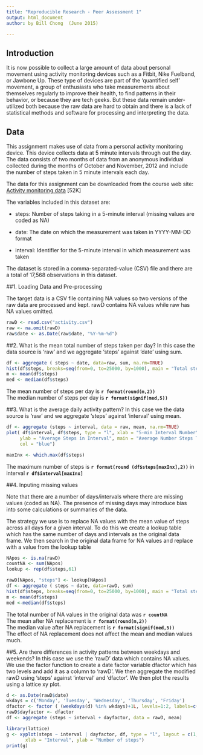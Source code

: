 ```yaml
---
title: "Reproducible Research - Peer Assessment 1"  
output: html_document  
author: by Bill Chong  (June 2015)

---
```

## Introduction

It is now possible to collect a large amount of data about personal movement using activity monitoring devices such as a Fitbit, Nike Fuelband, or Jawbone Up. These type of devices are part of the 'quantified self' movement, a group of enthusiasts who take measurements about themselves regularly to improve their health, to find patterns in their behavior, or because they are tech geeks. But these data remain under-utilized both because the raw data are hard to obtain and there is a lack of statistical methods and software for processing and interpreting the data.

## Data

This assignment makes use of data from a personal activity monitoring device. This device collects data at 5 minute intervals through out the day. The data consists of two months of data from an anonymous individual collected during the months of October and November, 2012 and include the number of steps taken in 5 minute intervals each day.


The data for this assignment can be downloaded from the course web site: [Activity monitoring data](https://d396qusza40orc.cloudfront.net/repdata%2Fdata%2Factivity.zip) [52K]

The variables included in this dataset are:

- steps: Number of steps taking in a 5-minute interval (missing values are coded as NA)


- date: The date on which the measurement was taken in YYYY-MM-DD format


- interval: Identifier for the 5-minute interval in which measurement was taken


The dataset is stored in a comma-separated-value (CSV) file and there are a total of 17,568 observations in this dataset.

##1. Loading Data and Pre-processing

The target data is a CSV file containing NA values so two versions of the raw data are processed and kept. rawD contains NA values while raw has NA values omitted.
```r
rawD <- read.csv("activity.csv")
raw <- na.omit(rawD)
raw$date <- as.Date(raw$date, "%Y-%m-%d")
```
##2. What is the mean total number of steps taken per day?
In this case the data source is 'raw' and we aggregate 'steps' against 'date' using sum.
```r
df <- aggregate ( steps ~ date, data=raw, sum, na.rm=TRUE)
hist(df$steps, breaks=seq(from=0, to=25000, by=1000), main = "Total steps per day", xlab = "steps", col = "green")
m <- mean(df$steps)
med <- median(df$steps)

```
The mean number of steps per day is   **`r format(round(m,2))`**  
The median number of steps per day is **`r format(signif(med,5))`**


##3. What is the average daily activity pattern?
In this case we the data source is 'raw' and we aggregate 'steps' against 'interval' using mean.
```r
df <- aggregate (steps ~ interval, data = raw, mean, na.rm=TRUE)
plot( df$interval, df$steps, type = "l", xlab = "5-min Interval Number", 
     ylab = "Average Steps in Interval", main = "Average Number Steps Taken Per 5-min Interval", 
     col = "blue")

maxInx <- which.max(df$steps)
```

The maximum number of steps is   **`r format(round (df$steps[maxInx],2))`**  in interval  **`r df$interval[maxInx]`**

##4. Inputing missing values

Note that there are a number of days/intervals where there are missing values (coded as NA). The presence of missing days may introduce bias into some calculations or summaries of the data.

The strategy we use is to replace NA values with the mean value of steps across all days for a given interval. To do this we create a lookup table which has the same number of days and intervals as the original data frame. We then search in the original data frame for NA values and replace with a value from the lookup table

```r

NApos <- is.na(rawD)
countNA <- sum(NApos)
lookup <- rep(df$steps,61)

rawD[NApos, "steps"] <- lookup[NApos]
df <- aggregate ( steps ~ date, data=rawD, sum)
hist(df$steps, breaks=seq(from=0, to=25000, by=1000), main = "Total steps per day (NA values Replaced With Interval Means)", xlab = "steps", col = "magenta")
m <- mean(df$steps)
med <-median(df$steps)
```
The total number of NA values in the original data was **`r countNA`**  
The mean after NA replacement is  **`r format(round(m,2))`**   
The median value after NA replacement is **`r format(signif(med,5))`**  
The effect of NA replacement does not affect the mean and median values much.

##5. Are there differences in activity patterns between weekdays and weekends?
In this case we use the 'rawD' data which contains NA values. We use the factor function to create a date factor variable dfactor which has two levels and add it as a column to 'rawD'. We then aggregate the modified rawD using 'steps' against 'interval' and 'dfactor'. We then plot the results using a lattice xy plot.

```r
d <- as.Date(rawD$date)
wkdays = c('Monday', 'Tuesday', 'Wednesday', 'Thursday', 'Friday')
dfactor <- factor ( (weekdays(d) %in% wkdays)+1L, levels=1:2, labels=c('weekend','weekday'))
rawD$dayfactor <- dfactor
df <- aggregate (steps ~ interval + dayfactor, data = rawD, mean)

library(lattice)
g <- xyplot(steps ~ interval | dayfactor, df, type = "l", layout = c(1, 2), 
       xlab = "Interval", ylab = "Number of steps")
print(g)
```